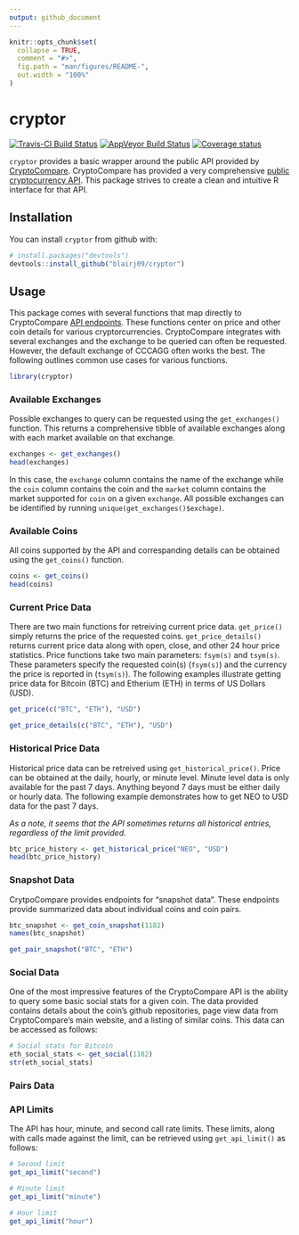 ```yaml
---
output: github_document
---
```


<!-- README.md is generated from README.Rmd. Please edit that file -->

```r
knitr::opts_chunk$set(
  collapse = TRUE,
  comment = "#>",
  fig.path = "man/figures/README-",
  out.width = "100%"
)
```
# cryptor

[![Travis-CI Build Status](https://travis-ci.org/blairj09/cryptor.svg?branch=master)](https://travis-ci.org/blairj09/cryptor)
[![AppVeyor Build Status](https://ci.appveyor.com/api/projects/status/github//blairj09/cryptor/?branch=master&svg=true)](https://ci.appveyor.com/project/blairj09/cryptor)
[![Coverage status](https://codecov.io/gh/blairj09/cryptor/branch/master/graph/badge.svg)](https://codecov.io/github/blairj09/cryptor?branch=master)

`cryptor` provides a basic wrapper around the public API provided by [CryptoCompare](https://www.cryptocompare.com). CryptoCompare has provided a very comprehensive [public cryptocurrency API](https://min-api.cryptocompare.com). This package strives to create a clean and intuitive R interface for that API.

## Installation

You can install `cryptor` from github with:

```r
# install.packages("devtools")
devtools::install_github("blairj09/cryptor")
```

## Usage
This package comes with several functions that map directly to CryptoCompare [API endpoints](https://min-api.cryptocompare.com). These functions center on price and other coin details for various cryptorcurrencies. CryptoCompare integrates with several exchanges and the exchange to be queried can often be requested. However, the default exchange of CCCAGG often works the best. The following outlines common use cases for various functions.

```r
library(cryptor)
```


### Available Exchanges
Possible exchanges to query can be requested using the `get_exchanges()` function. This returns a comprehensive tibble of available exchanges along with each market available on that exchange.
```r
exchanges <- get_exchanges()
head(exchanges)
```

In this case, the `exchange` column contains the name of the exchange while the `coin` column contains the coin and the `market` column contains the market supported for `coin` on a given `exchange`. All possible exchanges can be identified by running `unique(get_exchanges()$exchage)`.

### Available Coins
All coins supported by the API and correspanding details can be obtained using the `get_coins()` function.

```r
coins <- get_coins()
head(coins)
```

### Current Price Data
There are two main functions for retreiving current price data. `get_price()` simply returns the price of the requested coins. `get_price_details()` returns current price data along with open, close, and other 24 hour price statistics. Price functions take two main parameters: `fsym(s)` and `tsym(s)`. These parameters specify the requested coin(s) (`fsym(s)`) and the currency the price is reported in (`tsym(s)`). The following examples illustrate getting price data for Bitcoin (BTC) and Etherium (ETH) in terms of US Dollars (USD).

```r
get_price(c("BTC", "ETH"), "USD")
```

```r
get_price_details(c("BTC", "ETH"), "USD")
```

### Historical Price Data
Historical price data can be retreived using `get_historical_price()`. Price can be obtained at the daily, hourly, or minute level. Minute level data is only available for the past 7 days. Anything beyond 7 days must be either daily or hourly data. The following example demonstrates how to get NEO to USD data for the past 7 days.

*As a note, it seems that the API sometimes returns all historical entries, regardless of the limit provided.*

```r
btc_price_history <- get_historical_price("NEO", "USD")
head(btc_price_history)
```

### Snapshot Data
CrytpoCompare provides endpoints for "snapshot data". These endpoints provide summarized data about individual coins and coin pairs.

```r
btc_snapshot <- get_coin_snapshot(1182)
names(btc_snapshot)
```

```r
get_pair_snapshot("BTC", "ETH")
```

### Social Data
One of the most impressive features of the CryptoCompare API is the ability to query some basic social stats for a given coin. The data provided contains details about the coin's github repositories, page view data from CryptoCompare's main website, and a listing of similar coins. This data can be accessed as follows:

```r
# Social stats for Bitcoin
eth_social_stats <- get_social(1182)
str(eth_social_stats)
```

### Pairs Data


### API Limits
The API has hour, minute, and second call rate limits. These limits, along with calls made against the limit, can be retrieved using `get_api_limit()` as follows:
```r
# Second limit
get_api_limit("second")

# Minute limit
get_api_limit("minute")

# Hour limit
get_api_limit("hour")
```
